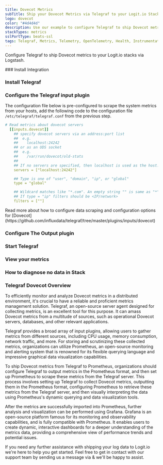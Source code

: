 ```yaml
---
title: Dovecot Metrics
subTitle: Ship your Dovecot Metrics via Telegraf to your Logit.io Stack
logo: dovecot
color: "#4d4d4d"
description: Use our example to configure Telegraf to ship Dovecot metrics to your Logit.io stacks. Configure Telegraf to send Dovecot metrics to Logstash or Elastic.
stackTypes: metrics
sslPortType: beats-ssl
tags: Telegraf, Metrics, Telemetry, OpenTelemetry, Health, Instrumentation, Dovecot, Prometheus, Email Server, IMAP
---
```


Configure Telegraf to ship Dovecot metrics to your Logit.io stacks via Logstash.

<Steps>
  ### Install Integration
  <InstallIntegration/>

  ### Install Telegraf

  <InstallTelegraf />

  ### Configure the Telegraf input plugin

  The configuration file below is pre-configured to scrape the system metrics from your hosts, add the following code to the configuration file `/etc/telegraf/telegraf.conf` from the previous step.

  ```yaml copy
  # Read metrics about dovecot servers
    [[inputs.dovecot]]
      ## specify dovecot servers via an address:port list
      ##  e.g.
      ##    localhost:24242
      ## or as an UDS socket
      ##  e.g.
      ##    /var/run/dovecot/old-stats
      ##
      ## If no servers are specified, then localhost is used as the host.
      servers = ["localhost:24242"]

      ## Type is one of "user", "domain", "ip", or "global"
      type = "global"

      ## Wildcard matches like "*.com". An empty string "" is same as "*"
      ## If type = "ip" filters should be <IP/network>
      filters = [""]
  ```

  <Callout type="info">
    Read more about how to configure data scraping and configuration options for [Dovecot](https://github.com/influxdata/telegraf/tree/master/plugins/inputs/dovecot)
  </Callout>

  ### Configure The Output plugin

  <TelegrafOutputPlugin />

  ### Start Telegraf

  <StartTelegraf />

  ### View your metrics
  <LaunchStack source="Dovecot_Metrics_via_Telegraf" utmMedium="metrics" utmCampaign="telegraf-Dovecot-metrics" />

  ### How to diagnose no data in Stack

  <DiagnoseNoData />

</Steps>

### Telegraf Dovecot Overview

To efficiently monitor and analyze Dovecot metrics in a distributed environment, it's crucial to have a reliable and proficient metrics 
management solution. Telegraf, an open-source server agent designed for collecting metrics, is an excellent tool for this purpose. It can 
amass Dovecot metrics from a multitude of sources, such as operational Dovecot servers, databases, and other relevant applications.

Telegraf provides a broad array of input plugins, allowing users to gather metrics from different sources, including CPU usage, memory 
consumption, network traffic, and more. For storing and scrutinizing these collected metrics, organizations can utilize Prometheus, an 
open-source monitoring and alerting system that is renowned for its flexible querying language and impressive graphical data visualization 
capabilities.

To ship Dovecot metrics from Telegraf to Prometheus, organizations should configure Telegraf to output metrics in the Prometheus format, and 
then set up Prometheus to scrape these metrics from the Telegraf server. This process involves setting up Telegraf to collect Dovecot metrics, 
outputting them in the Prometheus format, configuring Prometheus to retrieve these metrics from the Telegraf server, and then visually 
interpreting the data using Prometheus's dynamic querying and data visualization tools.

After the metrics are successfully imported into Prometheus, further analysis and visualization can be performed using Grafana. Grafana is an 
open-source platform famous for its monitoring and observability capabilities, and is fully compatible with Prometheus. It enables users to 
create dynamic, interactive dashboards for a deeper understanding of the metrics data, providing a comprehensive view of performance trends 
and potential issues.

If you need any further assistance with shipping your log data to Logit.io we're here to help you get started. Feel free to get in contact with 
our support team by sending us a message via <IntercomButton text="live chat" /> & we'll be happy to assist.
